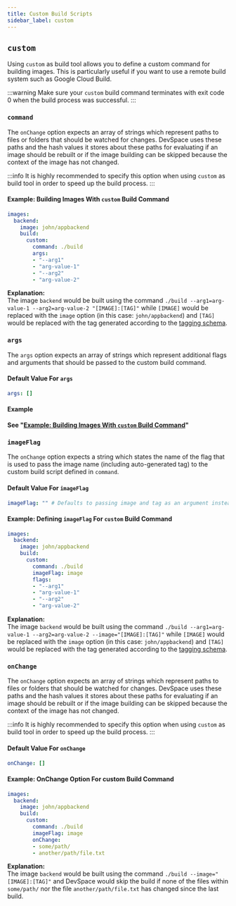 ```yaml
---
title: Custom Build Scripts
sidebar_label: custom
---
```


## `custom`
Using `custom` as build tool allows you to define a custom command for building images. This is particularly useful if you want to use a remote build system such as Google Cloud Build.

:::warning
Make sure your `custom` build command terminates with exit code 0 when the build process was successful.
:::

### `command`
The `onChange` option expects an array of strings which represent paths to files or folders that should be watched for changes. DevSpace uses these paths and the hash values it stores about these paths for evaluating if an image should be rebuilt or if the image building can be skipped because the context of the image has not changed.

:::info
It is highly recommended to specify this option when using `custom` as build tool in order to speed up the build process.
:::

#### Example: Building Images With `custom` Build Command
```yaml
images:
  backend:
    image: john/appbackend
    build:
      custom:
        command: ./build
        args:
        - "--arg1"
        - "arg-value-1"
        - "--arg2"
        - "arg-value-2"
```
**Explanation:**  
The image `backend` would be built using the command `./build --arg1=arg-value-1 --arg2=arg-value-2 "[IMAGE]:[TAG]"` while `[IMAGE]` would be replaced with the `image` option (in this case: `john/appbackend`) and `[TAG]` would be replaced with the tag generated according to the [tagging schema](../../configuration/images/basics.mdx#6-tag-image).


### `args`
The `args` option expects an array of strings which represent additional flags and arguments that should be passed to the custom build command.

#### Default Value For `args`
```yaml
args: []
```

#### Example
**See "[Example: Building Images With `custom` Build Command](#example-building-images-with-custom-build-command)"**


### `imageFlag`
The `onChange` option expects a string which states the name of the flag that is used to pass the image name (including auto-generated tag) to the custom build script defined in `command`.

#### Default Value For `imageFlag`
```yaml
imageFlag: "" # Defaults to passing image and tag as an argument instead of using a flag
```

#### Example: Defining `imageFlag` For `custom` Build Command
```yaml
images:
  backend:
    image: john/appbackend
    build:
      custom:
        command: ./build
        imageFlag: image
        flags:
        - "--arg1"
        - "arg-value-1"
        - "--arg2"
        - "arg-value-2"
```
**Explanation:**  
The image `backend` would be built using the command `./build --arg1=arg-value-1 --arg2=arg-value-2 --image="[IMAGE]:[TAG]"` while `[IMAGE]` would be replaced with the `image` option (in this case: `john/appbackend`) and `[TAG]` would be replaced with the tag generated according to the [tagging schema](../../configuration/images/basics.mdx#6-tag-image).


### `onChange`
The `onChange` option expects an array of strings which represent paths to files or folders that should be watched for changes. DevSpace uses these paths and the hash values it stores about these paths for evaluating if an image should be rebuilt or if the image building can be skipped because the context of the image has not changed.

:::info
It is highly recommended to specify this option when using `custom` as build tool in order to speed up the build process.
:::

#### Default Value For `onChange`
```yaml
onChange: []
```

#### Example: OnChange Option For custom Build Command
```yaml
images:
  backend:
    image: john/appbackend
    build:
      custom:
        command: ./build
        imageFlag: image
        onChange:
        - some/path/
        - another/path/file.txt
```
**Explanation:**  
The image `backend` would be built using the command `./build --image="[IMAGE]:[TAG]"` and DevSpace would skip the build if none of the files within `some/path/` nor the file `another/path/file.txt` has changed since the last build.
